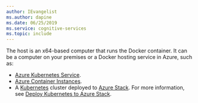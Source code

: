 ```yaml
---
author: IEvangelist
ms.author: dapine
ms.date: 06/25/2019
ms.service: cognitive-services
ms.topic: include
---
```


The host is an x64-based computer that runs the Docker container. It can be a computer on your premises or a Docker hosting service in Azure, such as:

* [Azure Kubernetes Service](/azure/aks/).
* [Azure Container Instances](/azure/container-instances/).
* A [Kubernetes](https://kubernetes.io/) cluster deployed to [Azure Stack](/azure-stack/operator). For more information, see [Deploy Kubernetes to Azure Stack](/azure-stack/user/azure-stack-solution-template-kubernetes-deploy).

